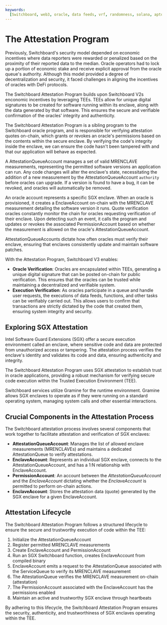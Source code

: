 ```yaml
---
keywords:
  [Switchboard, web3, oracle, data feeds, vrf, randomness, solana, aptos, near]
---
```


# The Attestation Program

Previously, Switchboard's security model depended on economic incentives where
data reporters were rewarded or penalized based on the proximity of their
reported data to the median. Oracle operators had to lock up a portion of
economic stake and receive explicit approval from the oracle queue's authority.
Although this model provided a degree of decentralization and security, it faced
challenges in aligning the incentives of oracles with DeFi protocols.

The Switchboard Attestation Program builds upon Switchboard V2s enconomic
incentives by leveraging TEEs. TEEs allow for unique digital signatures to be
created for software running within its enclave, along with the data generated
by that software. This ensures the secure and verifiable confirmation of the
oracles' integrity and authenticity.

The Switchboard Attestation Program is a sibling program to the Switchboard
oracle program, and is responsible for verifying attestation quotes on-chain,
which grants or revokes an oracle's permissions based on the contents within the
secure enclave. By verifying the code's integrity inside the enclave, we can
ensure the code hasn't been tampered with and that our application will behave
as expected.

A AttestationQueueAccount manages a set of valid MRENCLAVE measurements,
representing the permitted software versions an application can run. Any code
changes will alter the enclave's state, necessitating the addition of a new
measurement by the AttestationQueueAccount `authority` before oracles can
upgrade. If a version is found to have a bug, it can be revoked, and oracles
will automatically be removed.

An oracle account represents a specific SGX enclave. When an oracle is
provisioned, it creates a EnclaveAccount on-chain with the MRENCLAVE measurement
detailing the software version it runs. Quote verification oracles constantly
monitor the chain for oracles requesting verification of their enclave. Upon
detecting such an event, it calls the program and updates or revokes the
associated PermissionAccount based on whether the measurement is allowed on the
oracle's AttestationQueueAccount.

AttestationQueueAccounts dictate how often oracles must verify their enclave,
ensuring that enclaves consistently update and maintain software patches.

With the Attestation Program, Switchboard V3 enables:

- **Oracle Verification**: Oracles are encapsulated within TEEs, generating a
  unique digital signature that can be posted on-chain for public verification.
  This ensures that the oracles can be trusted while maintaining a decentralized
  and verifiable system.
- **Execution Verification**: As oracles participate in a queue and handle user
  requests, the executions of data feeds, functions, and other tasks can be
  verifiably carried out. This allows users to confirm that transactions are
  strictly dictated by the code that created them, ensuring system integrity and
  security.

## Exploring SGX Attestation

Intel Software Guard Extensions (SGX) offer a secure execution environment
called an enclave, where sensitive code and data are protected from unauthorized
access or tampering. The attestation process verifies the enclave's identity and
validates its code and data, ensuring authenticity and integrity.

The Switchboard Attestation Program uses SGX attestation to establish trust in
oracle applications, providing a robust mechanism for verifying secure code
execution within the Trusted Execution Environment (TEE).

Switchboard services utilize Gramine for the runtime environment. Gramine allows
SGX enclaves to operate as if they were running on a standard operating system,
managing system calls and other essential interactions.

## Crucial Components in the Attestation Process

The Switchboard attestation process involves several components that work
together to facilitate attestation and verification of SGX enclaves:

- **AttestationQueueAccount**: Manages the list of allowed enclave measurements
  (MRENCLAVEs) and maintains a dedicated AttestationQueue to verify
  attestations.
- **EnclaveAccount**: Represents an individual SGX enclave, connects to the
  AttestationQueueAccount, and has a 1:N relationship with EnclaveAccount.
- **PermissionAccount**: An account between the _AttestationQueueAccount_ and
  the _EnclaveAccount_ dictating whether the _EnclaveAccount_ is permitted to
  perform on-chain actions.
- **EnclaveAccount**: Stores the attestation data (quote) generated by the SGX
  enclave for a given EnclaveAccount.

## Attestation Lifecycle

The Switchboard Attestation Program follows a structured lifecycle to ensure the
secure and trustworthy execution of code within the TEE:

1. Initialize the AttestationQueueAccount
2. Register permitted MRENCLAVE measurements
3. Create EnclaveAccount and PermissionAccount
4. Run an SGX Switchboard function, creates EnclaveAccount from compiled binary
5. EnclaveAccount emits a request to the AttestationQueue associated with the
   ServiceQueue to verify its MRENCLAVE measurement
6. The AttestationQueue verifies the MRENCLAVE measurement on-chain
   (attestation)
7. The PermissionAccount associated with the EnclaveAccount has the permissions
   enabled
8. Maintain an active and trustworthy SGX enclave through heartbeats

By adhering to this lifecycle, the Switchboard Attestation Program ensures the
security, authenticity, and trustworthiness of SGX enclaves operating within the
TEE.
